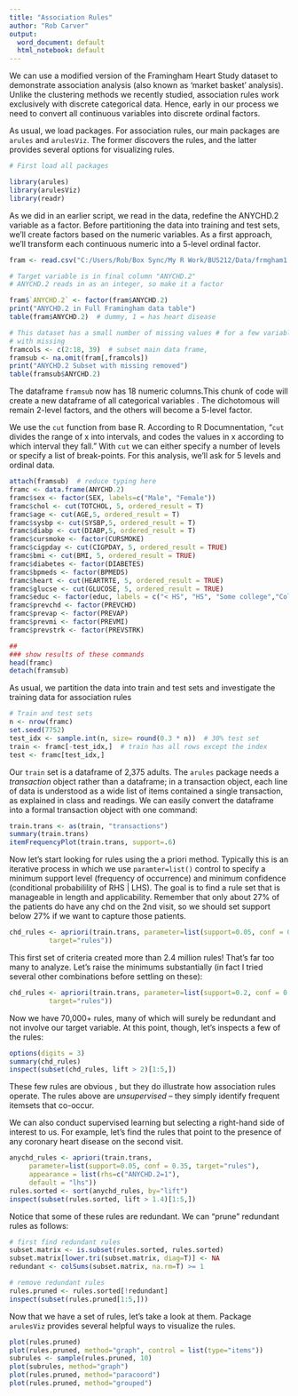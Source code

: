 ---
title: "Association Rules"
author: "Rob Carver"
output:
  word_document: default
  html_notebook: default
---

We can use a modified version of the Framingham Heart Study dataset to demonstrate association analysis (also known as 'market basket' analysis). Unlike the clustering methods we recently studied, association rules work exclusively with discrete categorical data. Hence, early in our process we need to convert all continuous variables into discrete ordinal factors.

As usual, we load packages. For association rules, our main packages are `arules` and `arulesViz`. The former discovers the rules, and the latter provides several options for visualizing rules.

```{r, warning=FALSE, message=FALSE}
# First load all packages

library(arules)
library(arulesViz)
library(readr)
```

As we did in an earlier script, we read in the data, redefine the ANYCHD.2 variable as a factor. Before partitioning the data into training and test sets, we'll create factors based on the numeric variables. As a first approach, we'll transform each continuous numeric into a 5-level ordinal factor.

```{r, message=FALSE, warning=FALSE}
fram <- read.csv("C:/Users/Rob/Box Sync/My R Work/BUS212/Data/frmgham1.csv")

# Target variable is in final column "ANYCHD.2"
# ANYCHD.2 reads in as an integer, so make it a factor

fram$`ANYCHD.2` <- factor(fram$ANYCHD.2)
print("ANYCHD.2 in Full Framingham data table")
table(fram$ANYCHD.2)  # dummy, 1 = has heart disease

# This dataset has a small number of missing values # for a few variables. For this demo, we'll drop cases
# with missing
framcols <- c(2:18, 39)  # subset main data frame,
framsub <- na.omit(fram[,framcols])
print("ANYCHD.2 Subset with missing removed")
table(framsub$ANYCHD.2)

```

The dataframe `framsub` now has 18 numeric columns.This chunk of code will create a new dataframe of all categorical variables . The dichotomous will remain 2-level factors, and the others will become  a 5-level factor.

We use the `cut` function from base R. According to R Documnentation, "`cut` divides the range of x into intervals, and codes the values in x according to which interval they fall."  With `cut` we can either specify a number of levels or specify a list of break-points. For this analysis, we'll ask for 5 levels and ordinal data. 

```{r, warning=FALSE, message=FALSE}
attach(framsub)  # reduce typing here
framc <- data.frame(ANYCHD.2)
framc$sex <- factor(SEX, labels=c("Male", "Female"))
framc$chol <- cut(TOTCHOL, 5, ordered_result = T)
framc$age <- cut(AGE,5, ordered_result = T)
framc$sysbp <- cut(SYSBP,5, ordered_result = T)
framc$diabp <- cut(DIABP,5, ordered_result = T)
framc$cursmoke <- factor(CURSMOKE)
framc$cigpday <- cut(CIGPDAY, 5, ordered_result = TRUE)
framc$bmi <- cut(BMI, 5, ordered_result = TRUE)
framc$diabetes <- factor(DIABETES)
framc$bpmeds <- factor(BPMEDS)
framc$heart <- cut(HEARTRTE, 5, ordered_result = TRUE)
framc$glucse <- cut(GLUCOSE, 5, ordered_result = TRUE)
framc$educ <- factor(educ, labels = c("< HS", "HS", "Some college","College or more"))
framc$prevchd <- factor(PREVCHD)
framc$prevap <- factor(PREVAP)
framc$prevmi <- factor(PREVMI)
framc$prevstrk <- factor(PREVSTRK)

##  
### show results of these commands
head(framc)
detach(framsub)
```

As usual, we partition the data into train and test sets and investigate the training data for association rules

```{r}

# Train and test sets
n <- nrow(framc)
set.seed(7752)
test_idx <- sample.int(n, size= round(0.3 * n))  # 30% test set
train <- framc[-test_idx,]  # train has all rows except the index 
test <- framc[test_idx,]
```

Our `train` set is a dataframe of 2,375 adults. The `arules` package needs a *transaction* object rather than a dataframe; in a transaction object, each line of data is understood as a wide list of items contained a single transaction, as explained in class and readings.  We can easily convert the dataframe into a formal transaction object with one command:

```{r}
train.trans <- as(train, "transactions")
summary(train.trans)
itemFrequencyPlot(train.trans, support=.6)

```

Now let's start looking for rules using the a priori method. Typically this is an iterative process in which we use `paramter=list()` control to specify a minimum support level (frequency of occurrence) and minimum confidence (conditional probabilility of RHS | LHS). The goal is to find a rule set that is manageable in length and applicability. Remember that only about 27% of the patients do have any chd on the 2nd visit, so we should set support below 27% if we want to capture those patients.

```{r}
chd_rules <- apriori(train.trans, parameter=list(support=0.05, conf = 0.50,
          target="rules"))
```

This first set of criteria created more than 2.4 million rules! That's far too many to analyze. Let's raise the minimums substantially (in fact I tried several other combinations before settling on these):

```{r}
chd_rules <- apriori(train.trans, parameter=list(support=0.2, conf = 0.90,
          target="rules"))
```

Now we have 70,000+ rules, many of which will surely be redundant and not involve our target variable. At this point, though, let's inspects a few of the rules:

```{r}
options(digits = 3)
summary(chd_rules)
inspect(subset(chd_rules, lift > 2)[1:5,])
```

These few rules are obvious , but they do illustrate how association rules operate. The rules above are *unsupervised* -- they simply identify frequent itemsets that co-occur. 

We can also conduct supervised learning but selecting a right-hand side of interest to us. For example, let's find the rules that point to the presence of any coronary heart disease on the second visit.

```{r}
anychd_rules <- apriori(train.trans, 
     parameter=list(support=0.05, conf = 0.35, target="rules"),
     appearance = list(rhs=c("ANYCHD.2=1"),
     default = "lhs"))
rules.sorted <- sort(anychd_rules, by="lift")
inspect(subset(rules.sorted, lift > 1.4)[1:5,])

```

Notice that some of these rules are redundant. We can "prune" redundant rules as follows:

```{r}
# first find redundant rules
subset.matrix <- is.subset(rules.sorted, rules.sorted)
subset.matrix[lower.tri(subset.matrix, diag=T)] <- NA
redundant <- colSums(subset.matrix, na.rm=T) >= 1

# remove redundant rules
rules.pruned <- rules.sorted[!redundant]
inspect(subset(rules.pruned[1:5,]))
```

Now that we have a set of rules, let's take a look at them. Package `arulesViz` provides several helpful ways to visualize the rules.

```{r}
plot(rules.pruned)
plot(rules.pruned, method="graph", control = list(type="items"))
subrules <- sample(rules.pruned, 10)
plot(subrules, method="graph")
plot(rules.pruned, method="paracoord")
plot(rules.pruned, method="grouped")

```

